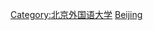 {{Catnav|页面分类|人物|校友|大學校友|中國大學校友|中華人民共和國大學校友}}

[[Category:北京外国语大学|Category:北京外国语大学]]
[[Category:北京高校校友|Beijing]]